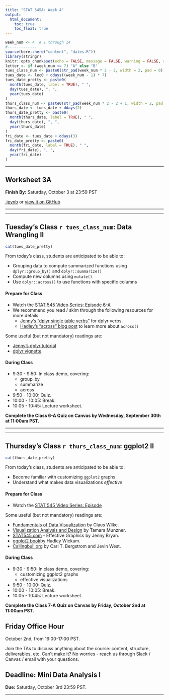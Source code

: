 ```yaml
---
title: "STAT 545A: Week 4"
output: 
  html_document:
    toc: true
    toc_float: true
---
```



```r
week_num <- 4  # 1 through 14
#-------------
source(here::here("content", "dates.R"))
library(stringr)
knitr::opts_chunk$set(echo = FALSE, message = FALSE, warning = FALSE, results = "asis")
letter <- if (week_num <= 7) "A" else "B"
tues_class_num <- paste0(str_pad(week_num * 2 - 2, width = 2, pad = 0), letter)
tues_date <- lec0 + ddays((week_num - 1) * 7)
tues_date_pretty <- paste0(
  month(tues_date, label = TRUE), " ", 
  day(tues_date), ", ", 
  year(tues_date)
)
thurs_class_num <- paste0(str_pad(week_num * 2 - 2 + 1, width = 2, pad = 0), letter)
thurs_date <- tues_date + ddays(2)
thurs_date_pretty <- paste0(
  month(thurs_date, label = TRUE), " ", 
  day(thurs_date), ", ", 
  year(thurs_date)
)
fri_date <- tues_date + ddays(3)
fri_date_pretty <- paste0(
  month(fri_date, label = TRUE), " ", 
  day(fri_date), ", ", 
  year(fri_date)
)
```


-----

<!-- ******WORKSHEET****** -->

## Worksheet 3A

**Finish By:** Saturday, October 3 at 23:59 PST 

[.ipynb](https://raw.githubusercontent.com/UBC-STAT/stat545.stat.ubc.ca/master/content/worksheets/worksheet_03a.ipynb) or [view it on GitHub](https://github.com/UBC-STAT/stat545.stat.ubc.ca/blob/master/content/worksheets/worksheet_03a.ipynb)

-----

----- 

<!-- ******TUESDAY'S CLASS****** -->

## Tuesday's Class `r tues_class_num`: Data Wrangling II

```r
cat(tues_date_pretty)
```

From today's class, students are anticipated to be able to:

+ Grouping data to compute summarized functions using `dplyr::group_by()` and `dplyr::summarize()`
+ Compute new columns using `mutate()`
+ Use `dplyr::across()` to use functions with specific columns

#### Prepare for Class

- Watch the [STAT 545 Video Series: Episode 6-A](https://youtu.be/38BA_v7BwKk)
- We recommend you read / skim through the following resources for more details: 
   - [Jenny's "dplyr single table verbs"](https://stat545.com/dplyr-single.html) for dplyr verbs.
   - [Hadley's "across" blog post](https://www.tidyverse.org/blog/2020/04/dplyr-1-0-0-colwise/) to learn more about `across()`

Some useful (but not mandatory) readings are:

- [Jenny's dplyr tutorial](https://stat545.com/dplyr-single.html)
- [dplyr vignette](https://cran.r-project.org/web/packages/dplyr/vignettes/dplyr.html)

#### During Class

+ 9:30 - 9:50: In class demo, covering:
  + group_by
  + summarize
  + across
+ 9:50 - 10:00: Quiz.
+ 10:00 - 10:05: Break.
+ 10:05 - 10:45: Lecture worksheet.

**Complete the Class 6-A Quiz on Canvas by Wednesday, September 30th at 11:00am PST.**

-----

-----

<!-- ******THURSDAY'S CLASS****** -->

## Thursday's Class `r thurs_class_num`: ggplot2 II 

```r
cat(thurs_date_pretty)
```

From today's class, students are anticipated to be able to:

+ Become familiar with customizing `ggplot2` graphs 
+ Understand what makes data visualizations *effective*

#### Prepare for Class

- Watch the [STAT 545 Video Series: Episode ](link)

Some useful (but not mandatory) readings are:

- [Fundamentals of Data Visualization](https://serialmentor.com/dataviz/introduction.html) by Claus Wilke.
- [Visualization Analysis and Design](https://www-taylorfrancis-com.ezproxy.library.ubc.ca/books/9780429088902) by Tamara Munzner.
- [STAT545.com](https://stat545.com/effective-graphs.html) - Effective Graphics by Jenny Bryan.
- [ggplot2 book ](https://ggplot2-book.org/)by Hadley Wickam.
- [Callingbull.org](https://callingbull.org/tools.html) by Carl T. Bergstrom and Jevin West.

#### During Class

+ 9:30 - 9:50: In class demo, covering:
  + customizing ggplot2 graphs
  + effective visualizations
+ 9:50 - 10:00: Quiz.
+ 10:00 - 10:05: Break.
+ 10:05 - 10:45: Lecture worksheet.

**Complete the Class 7-A Quiz on Canvas by Friday, October 2nd at 11:00am PST.**

## Friday Office Hour

October 2nd, from 16:00-17:00 PST.

Join the TAs to discuss anything about the course: content, structure, deliverables, etc. Can’t make it? No worries - reach us through Slack / Canvas / email with your questions.

## Deadline: Mini Data Analysis I

**Due:** Saturday, October 3rd 23:59 PST.

-----
